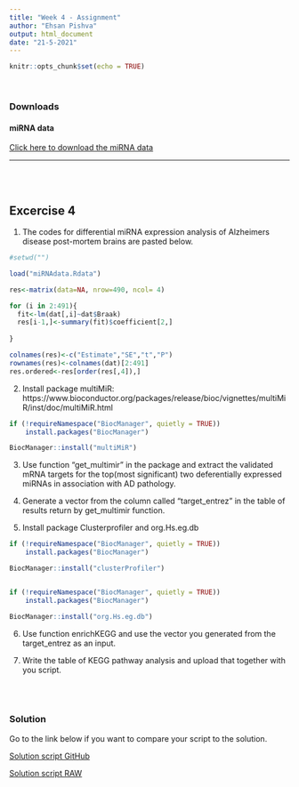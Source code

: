 ```yaml
---
title: "Week 4 - Assignment"
author: "Ehsan Pishva"
output: html_document
date: "21-5-2021"
---
```


```r
knitr::opts_chunk$set(echo = TRUE)

```

<br>

### **Downloads**
#### miRNA data
[Click here to download the miRNA data](https://www.dropbox.com/s/n80v2kfvvfo054l/miRNAdata.Rdata?dl=0)

---
<br>
<br>

## Excercise 4

1. The codes for differential miRNA expression analysis of Alzheimers disease post-mortem brains are pasted below.  

```r
#setwd("")

load("miRNAdata.Rdata")

res<-matrix(data=NA, nrow=490, ncol= 4)

for (i in 2:491){
  fit<-lm(dat[,i]~dat$Braak)
  res[i-1,]<-summary(fit)$coefficient[2,]
  
}

colnames(res)<-c("Estimate","SE","t","P")
rownames(res)<-colnames(dat)[2:491]
res.ordered<-res[order(res[,4]),]

```


2. Install package multiMiR: 
https://www.bioconductor.org/packages/release/bioc/vignettes/multiMiR/inst/doc/multiMiR.html

```r
if (!requireNamespace("BiocManager", quietly = TRUE))
    install.packages("BiocManager")

BiocManager::install("multiMiR")
```

3. Use function "get_multimir" in the package and extract the validated mRNA targets for the top(most significant) two deferentially expressed miRNAs in association with AD pathology. 


4. Generate a vector from the column called "target_entrez" in the table of results return by get_multimir function.

5. Install package Clusterprofiler and org.Hs.eg.db

```r
if (!requireNamespace("BiocManager", quietly = TRUE))
    install.packages("BiocManager")

BiocManager::install("clusterProfiler")


if (!requireNamespace("BiocManager", quietly = TRUE))
    install.packages("BiocManager")

BiocManager::install("org.Hs.eg.db")
```

6. Use function enrichKEGG and use the vector you generated from the target_entrez as an input.

7. Write the table of KEGG pathway analysis and upload that together with you script. 


<br>
<br>

### **Solution**
Go to the link below if you want to compare your script to the solution.



[Solution script GitHub](https://github.com/ehsanpishva/IntroR-PSY4373/blob/main/Scripts/IntroR_solution_exercise_4.R) 



[Solution script RAW](https://raw.githubusercontent.com/ehsanpishva/IntroR-PSY4373/main/Scripts/IntroR_solution_exercise_4.R)



